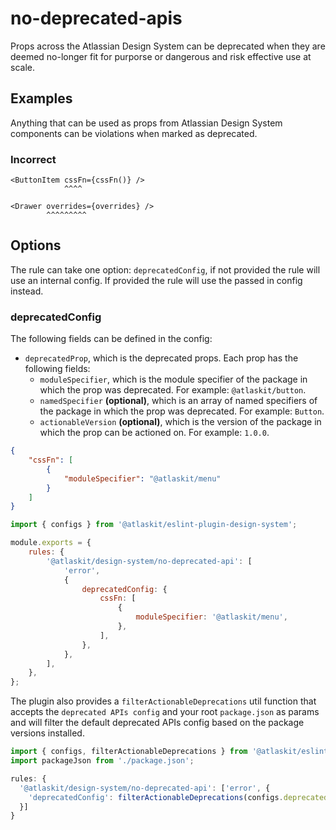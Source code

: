 # no-deprecated-apis

Props across the Atlassian Design System can be deprecated when they are deemed no-longer fit for
purporse or dangerous and risk effective use at scale.

## Examples

Anything that can be used as props from Atlassian Design System components can be violations when
marked as deprecated.

### Incorrect

```tsx
<ButtonItem cssFn={cssFn()} />
            ^^^^

<Drawer overrides={overrides} />
        ^^^^^^^^^
```

## Options

The rule can take one option: `deprecatedConfig`, if not provided the rule will use an internal
config. If provided the rule will use the passed in config instead.

### deprecatedConfig

The following fields can be defined in the config:

-   `deprecatedProp`, which is the deprecated props. Each prop has the following fields:
    -   `moduleSpecifier`, which is the module specifier of the package in which the prop was
        deprecated. For example: `@atlaskit/button`.
    -   `namedSpecifier` **(optional)**, which is an array of named specifiers of the package in
        which the prop was deprecated. For example: `Button`.
    -   `actionableVersion` **(optional)**, which is the version of the package in which the prop
        can be actioned on. For example: `1.0.0`.

```json
{
    "cssFn": [
        {
            "moduleSpecifier": "@atlaskit/menu"
        }
    ]
}
```

```js
import { configs } from '@atlaskit/eslint-plugin-design-system';

module.exports = {
    rules: {
        '@atlaskit/design-system/no-deprecated-api': [
            'error',
            {
                deprecatedConfig: {
                    cssFn: [
                        {
                            moduleSpecifier: '@atlaskit/menu',
                        },
                    ],
                },
            },
        ],
    },
};
```

The plugin also provides a `filterActionableDeprecations` util function that accepts the
`deprecated APIs config` and your root `package.json` as params and will filter the default
deprecated APIs config based on the package versions installed.

```js
import { configs, filterActionableDeprecations } from '@atlaskit/eslint-plugin-design-system';
import packageJson from './package.json';

rules: {
  '@atlaskit/design-system/no-deprecated-api': ['error', {
    'deprecatedConfig': filterActionableDeprecations(configs.deprecatedConfig, packageJson),
  }]
}
```
